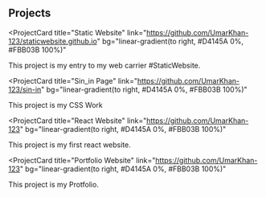 ## Projects

<ProjectCard
  title="Static Website"
  link="https://github.com/UmarKhan-123/staticwebsite.github.io"
  bg="linear-gradient(to right, #D4145A 0%, #FBB03B 100%)"
>
  This project is my entry to my web carrier #StaticWebsite.
</ProjectCard>

<ProjectCard
  title="Sin_in Page"
  link="https://github.com/UmarKhan-123/sin-in"
  bg="linear-gradient(to right, #D4145A 0%, #FBB03B 100%)"
>
  This project is my CSS Work
</ProjectCard>

<ProjectCard
  title="React Website"
  link="https://github.com/UmarKhan-123"
  bg="linear-gradient(to right, #D4145A 0%, #FBB03B 100%)"
>
  This project is my first react website.
</ProjectCard>

<ProjectCard
  title="Portfolio Website"
  link="https://github.com/UmarKhan-123"
  bg="linear-gradient(to right, #D4145A 0%, #FBB03B 100%)"
>
  This project is my Protfolio.
</ProjectCard>
